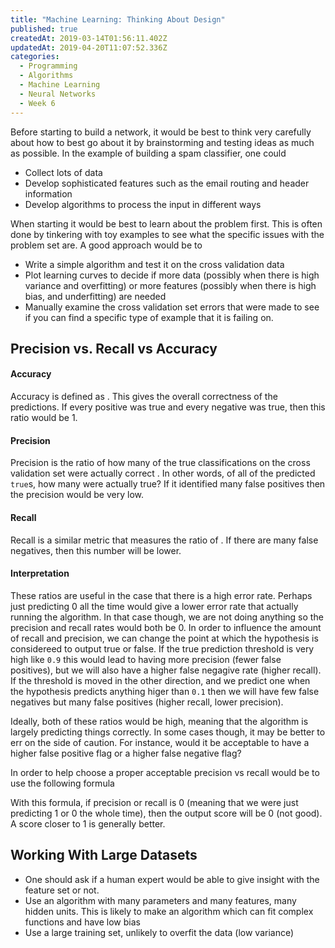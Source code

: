 ```yaml
---
title: "Machine Learning: Thinking About Design"
published: true
createdAt: 2019-03-14T01:56:11.402Z
updatedAt: 2019-04-20T11:07:52.336Z
categories:
  - Programming
  - Algorithms
  - Machine Learning
  - Neural Networks
  - Week 6
---
```



Before starting to build a network, it would be best to think very carefully about how to best go about it by
brainstorming and testing ideas as much as possible. In the example of building a spam classifier, one could

- Collect lots of data
- Develop sophisticated features such as the email routing and header information
- Develop algorithms to process the input in different ways

When starting it would be best to learn about the problem first. This is often done by tinkering with toy examples
to see what the specific issues with the problem set are. A good approach would be to

- Write a simple algorithm and test it on the cross validation data
- Plot learning curves to decide if more data (possibly when there is high variance and overfitting) or more features
  (possibly when there is high bias, and underfitting) are needed
- Manually examine the cross validation set errors that were made to see if you can find a specific type of example that
  it is failing on.

## Precision vs. Recall vs Accuracy

#### Accuracy

Accuracy is defined as <M i="\frac{\text{true positives + true negatives}}{\text{total examples}}"/>. This gives
the overall correctness of the predictions. If every positive was true and every negative was true, then this ratio
would be 1.

#### Precision

Precision is the ratio of how many of the true classifications on the cross validation set were actually
correct <M i="\frac{\text{true positive}}{\text{true positive} + \text{false positive}}" />.
In other words, of all of the predicted `true`s, how many were actually true? If it identified many false positives then
the precision would be very low.

#### Recall

Recall is a similar metric that measures the ratio of <M i="\frac{\text{true positives}}{\text{true positives} + \text{false negatives}}"/>.
If there are many false negatives, then this number will be lower.

#### Interpretation

These ratios are useful in the case that there is a high error rate. Perhaps just predicting 0 all the time would give a
lower error rate that actually running the algorithm. In that case though, we are not doing anything so the precision
and recall rates would both be 0. In order to influence the amount of recall and precision, we can change the point at
which the hypothesis is considereed to output true or false. If the true prediction threshold is very high like `0.9`
this would lead to having more precision (fewer false positives), but we will also have a higher false negagive rate
(higher recall). If the threshold is moved in the other direction, and we predict one when the hypothesis predicts
anything higer than `0.1` then we will have few false negatives but many false positives (higher recall, lower precision).

Ideally, both of these ratios would be high, meaning that the algorithm is largely predicting things correctly. In some
cases though, it may be better to err on the side of caution. For instance, would it be acceptable to have a higher
false positive flag or a higher false negative flag?

In order to help choose a proper acceptable precision vs recall would be to use the following formula

<M b="F_1 Score = 2 \frac{PR}{P+R}" />

With this formula, if precision or recall is 0 (meaning that we were just predicting 1 or 0 the whole time), then the
output score will be 0 (not good). A score closer to 1 is generally better.

## Working With Large Datasets

- One should ask if a human expert would be able to give insight with the feature set or not.
- Use an algorithm with many parameters and many features, many hidden units. This is likely to make an algorithm which
  can fit complex functions and have low bias
- Use a large training set, unlikely to overfit the data (low variance)
